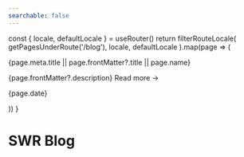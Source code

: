 ```yaml
---
searchable: false
---
```



  const { locale, defaultLocale } = useRouter()
  return filterRouteLocale(
    getPagesUnderRoute('/blog'),
    locale,
    defaultLocale
  ).map(page => (
    <div key={page.route}>
      <Link
        href={page.route}
        className="text-2xl text-black hover:!no-underline dark:text-gray-100"
      >
        {page.meta.title || page.frontMatter?.title || page.name}
      </Link>
      <p className="opacity-80 mt-6 leading-7">
        {page.frontMatter?.description}
        <Link
          href={page.route}
          className="block text-[color:hsl(var(--nextra-primary-hue),var(--nextra-primary-saturation),50%)] underline underline-offset-2 decoration-from-font"
        >
          Read more →
        </Link>
      </p>
      <p>{page.date}</p>
    </div>
  ))
}

# SWR Blog

<Page />

